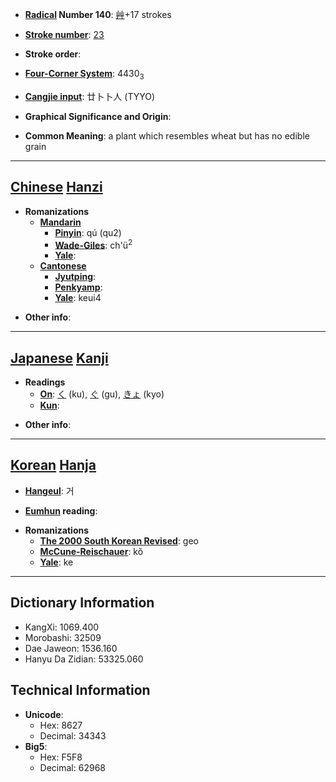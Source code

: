 * '''[[Wiktionary:Chinese radical index| Radical]] Number 140''': [[Wiktionary:Chinese radical index 艸|艸]]+17 strokes

* '''[[Wiktionary:Chinese total strokes index|Stroke number]]''': [[Wiktionary:Chinese total strokes index 23|23]]

* '''Stroke order''': 

* '''[[Wiktionary:Chinese four corner index|Four-Corner System]]''': 4430<sub>3</sub>

* '''[[Wiktionary:Chinese Cangjie index|Cangjie input]]''': 廿卜卜人 (TYYO)

* '''Graphical Significance and Origin''': 

* '''Common Meaning''': a plant which resembles wheat but has no edible grain

----

== [[Chinese]] [[Hanzi]] ==

* '''Romanizations'''
** '''[[Mandarin]]'''
*** '''[[Pinyin]]''': qú (qu2)
*** '''[[Wade-Giles]]''': ch'ü<sup>2</sup>
*** '''[[Yale]]''': 
** '''[[Cantonese]]'''
*** '''[[Jyutping]]''':
*** '''[[Penkyamp]]''': 
*** '''[[Yale]]''': keui4

* '''Other info''': 

----

== [[Japanese]] [[Kanji]] ==

* '''Readings'''
** '''[[On]]''': [[く]] (ku), [[ぐ]] (gu), [[きょ]] (kyo)
** '''[[Kun]]''': 

* '''Other info''':  

----

== [[Korean]] [[Hanja]] ==

* '''[[Hangeul]]''': 거

* '''[[Eumhun]] reading''': 

* '''Romanizations'''
** '''[[The 2000 South Korean Revised Romanization|The 2000 South Korean Revised]]''': geo
** '''[[McCune-Reischauer]]''': kŏ
** '''[[Yale]]''': ke

----

== Dictionary Information ==

* KangXi: 1069.400
* Morobashi: 32509
* Dae Jaweon: 1536.160
* Hanyu Da Zidian: 53325.060

== Technical Information ==

* '''Unicode''':
** Hex: 8627
** Decimal: 34343
* '''Big5''':
** Hex: F5F8
** Decimal: 62968